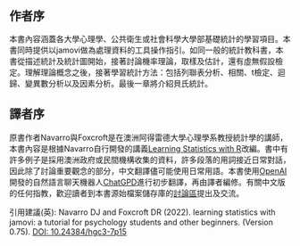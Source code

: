 # &nbsp; {.unnumbered .unlisted}

## 作者序

本書內容涵蓋各大學心理學、公共衛生或社會科學大學部基礎統計的學習項目。本書同時提供以jamovi做為處理資料的工具操作指引。如同一般的統計教科書，本書從描述統計及統計圖開始，接著討論機率理論，取樣及估計，還有虛無假設檢定。理解理論概念之後，接著學習統計方法：包括列聯表分析、相關、t檢定、迴歸、變異數分析以及因素分析。最後一章將介紹貝氏統計。

## 譯者序

原書作者Navarro與Foxcroft是在澳洲阿得雷德大學心理學系教授統計學的講師，本書內容是根據Navarro自行開發的講義[Learning Statistics with R](https://learningstatisticswithr.com/)改編。書中有許多例子是採用澳洲政府或民間機構收集的資料，許多段落的用詞接近日常對話，因此除了討論重要觀念的部分，中文翻譯儘可能使用日常用語。本書使用[OpenAI](https://openai.com/)開發的自然語言聊天機器人[ChatGPD](https://chat.openai.com/)進行初步翻譯，再由譯者編修。有關中文版的任何指教，歡迎讀者到本書源始檔案儲存庫的[討論區](https://github.com/SCgeeker/lsj-book-zh_tw/issues)提出及交流。

<!---This textbook covers the contents of an introductory statistics class, as typically taught to undergraduate psychology, health or social science students. The book covers how to get started in jamovi as well as giving an introduction to data manipulation. From a statistical perspective, the book discusses descriptive statistics and graphing first, followed by chapters on probability theory, sampling and estimation, and null hypothesis testing. After introducing the theory, the book covers the analysis of contingency tables, correlation, *t*-tests, regression, ANOVA and factor analysis. Bayesian statistics are touched on at the end of the book.--->

<!---Citation:--->引用建議(英): Navarro DJ and Foxcroft DR (2022). learning statistics with jamovi: a tutorial for psychology students and other beginners. (Version 0.75). [DOI: 10.24384/hgc3-7p15](https://dx.doi.org/10.24384/hgc3-7p15)






